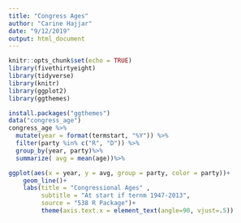 ```yaml
---
title: "Congress Ages"
author: "Carine Hajjar"
date: "9/12/2019"
output: html_document
---
```


```r
knitr::opts_chunk$set(echo = TRUE)
library(fivethirtyeight)
library(tidyverse)
library(knitr)
library(ggplot2)
library(ggthemes)
```


```r
install.packages("ggthemes")
data("congress_age")
congress_age %>% 
  mutate(year = format(termstart, "%Y")) %>%
  filter(party %in% c("R", "D")) %>%
  group_by(year, party)%>%
  summarize( avg = mean(age))%>%

ggplot(aes(x = year, y = avg, group = party, color = party))+
    geom_line()+
    labs(title = "Congressional Ages" , 
         subtitle = "At start if ternm 1947-2013", 
         source = "538 R Package")+
         theme(axis.text.x = element_text(angle=90, vjust=.5))

    
```
